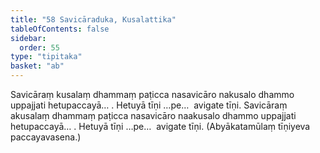 ```yaml
---
title: "58 Savicāraduka, Kusalattika"
tableOfContents: false
sidebar:
  order: 55
type: "tipitaka"
basket: "ab"
---
```



<DynamicBreadcrumb />

<Division number="67">

<Paragraph number="187">
Savicāraṃ kusalaṃ dhammaṃ paṭicca nasavicāro nakusalo dhammo uppajjati hetupaccayā… . Hetuyā tīṇi …pe…  avigate tīṇi.
</Paragraph>

<Paragraph number="188">
Savicāraṃ akusalaṃ dhammaṃ paṭicca nasavicāro naakusalo dhammo uppajjati hetupaccayā… . Hetuyā tīṇi …pe…  avigate tīṇi. (Abyākatamūlaṃ tīṇiyeva paccayavasena.)
</Paragraph>
</Division>